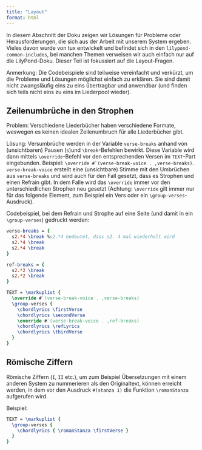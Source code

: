 ```yaml
---
title: "Layout"
format: html
---
```


In diesem Abschnitt der Doku zeigen wir Lösungen für Probleme oder Herausforderungen, die sich aus der Arbeit mit unserem System ergeben. Vieles davon wurde von tux entwickelt und befindet sich in den `lilypond-common-includes`, bei manchen Themen verweisen wir auch einfach nur auf die LilyPond-Doku. Dieser Teil ist fokussiert auf die Layout-Fragen.

::: callout-note
Anmerkung: Die Codebeispiele sind teilweise vereinfacht und verkürzt, um die Probleme und Lösungen möglichst einfach zu erklären. Sie sind damit nicht zwangsläufig eins zu eins übertragbar und anwendbar (und finden sich teils nicht eins zu eins im Liederpool wieder).
:::

## Zeilenumbrüche in den Strophen  {#sec-zeilenumbrueche}

Problem: Verschiedene Liederbücher haben verschiedene Formate, weswegen es keinen idealen Zeilenumbruch für alle Liederbücher gibt.

Lösung: Versumbrüche werden in der Variable `verse-breaks` anhand von (unsichtbaren) Pausen (`s`)und `\break`-Befehlen bewirkt. Diese Variable wird dann mittels `\override`-Befehl vor den entsprechenden Versen im `TEXT`-Part eingebunden. Beispiel: `` \override #`(verse-break-voice . ,verse-breaks) ``. `verse-break-voice` erstellt eine (unsichtbare) Stimme mit den Umbrüchen aus `verse-breaks` und wird auch für den Fall gesetzt, dass es Strophen und einen Refrain gibt. In dem Falle wird das `\override` immer vor den unterschiedlichen Strophen neu gesetzt (Achtung: `\override` gilt immer nur für das folgende Element, zum Beispiel ein Vers oder ein `\group-verses`-Ausdruck).

Codebeispiel, bei dem Refrain und Strophe auf eine Seite (und damit in ein `\group-verses`) gedruckt werden:

``` lilypond
verse-breaks = {
  s2.*4 \break %s2.*4 bedeutet, dass s2. 4 mal wiederholt wird
  s2.*4 \break
  s2.*4 \break
}

ref-breaks = {
  s2.*2 \break
  s2.*2 \break
}

TEXT = \markuplist {
  \override #`(verse-break-voice . ,verse-breaks)
  \group-verses {
    \chordlyrics \firstVerse
    \chordlyrics \secondVerse
    \override #`(verse-break-voice . ,ref-breaks)
    \chordlyrics \refLyrics
    \chordlyrics \thirdVerse
  }
}
```

## Römische Ziffern  {#sec-romanstanza}

Römische Ziffern (`I`, `II` etc.), um zum Beispiel Übersetzungen mit einem anderen System zu nummerieren als den Originaltext, können erreicht werden, in dem vor den Ausdruck `#(stanza 1)` die Funktion `\romanStanza` aufgerufen wird.

Beispiel:

``` lilypond
TEXT = \markuplist {
  \group-verses {
    \chordlyrics { \romanStanza \firstVerse }
  }
}
```
